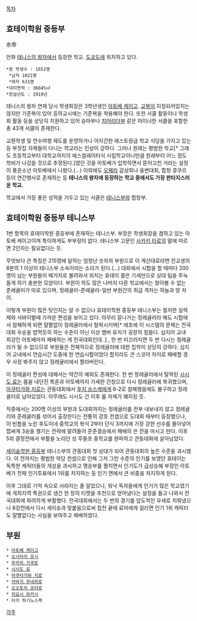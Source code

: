 [[목차]]
== 효테이학원 중등부 ==
氷帝

만화 [[테니스의 왕자]]에서 등장한 학교. [[도쿄]]도에 위치하고 있다.

 *총 학생수 : 1652명
  *남자 1021명
  *여자 631명
 *대지면적 : 36845㎡
 *창설년도 : 1919년

테니스의 왕자 연재 당시 학생회장은 3학년생인 [[아토베 케이고]]. [[교복]]이 지정되어있지는 않지만 기준복이 있어 등하교시에는 기준복을 착용해야 한다. 또한 서클 활동이나 학생회 활동 등을 상당히 지원하고 있어 승마부나 [[치어리더]]부 같은 마이너한 서클을 포함한 총 43개 서클이 존재한다.

교환학생 및 연수여행 제도를 운영하거나 어지간한 레스토랑급 학교 식당을 가지고 있는 등 부잣집 자제들이 다니는 학교라는 인상이 강하다. 그러나 원래는 평범한 학교[* 그래도 초등학교부터 대학교까지의 에스컬레이터식 사립학교이니만큼 원래부터 어느 정도 학비가 나갔을 것으로 추정된다.]였던 것을 아토베가 입학하면서 뜯어고친 거라는 설정이 풍운소년 아토베에서 나왔다.(...)
이외에도 [[오페라]] 감상회나 웅변대회, 합창 콩쿠르 등이 연간행사로 존재하는 등 '''테니스의 왕자에 등장하는 학교 중에서도 가장 판타지스러운 학교.'''

학교에서 가장 좋은 성적을 거두고 있는 서클은 [[테니스]]부와 합창부.
== 효테이학원 중등부 테니스부 ==
1번 항목의 효테이학원 중등부에 존재하는 테니스부. 부장은 학생회장을 겸하고 있는 아토베 케이고이며 특이하게도 부부장이 없다. 테니스부 고문인 [[사카키 타로]]의 말에 따르면 2인자는 필요없다는 듯.

무엇보다 큰 특징은 215명에 달하는 엄청난 숫자의 부원으로 이 계산대로라면 전교생의 8분의 1 이상이 테니스부 소속이라는 소리가 된다.(…)
대회에서 시합을 할 때마다 200명이 넘는 부원들이 떼거지로 몰려와서 외치는 효테이 콜은 기세만으로 상대 팀을 주눅들게 하기 충분한 모양이다.
부원이 하도 많은 나머지 다른 학교에서는 찾아볼 수 없는 준레귤러가 따로 있으며, 정레귤러-준레귤러-일반 부원간의 취급 격차는 하늘과 땅 차이.

이렇게 부원이 많은 탓인지는 알 수 없으나 효테이학원 중등부 테니스부는 철저한 실력제와 서바이벌에 가까운 편성을 보이고 있다.
아무리 잘나가는 정레귤러라 해도 시합에서 참패하게 되면 얄짤없이 정레귤러에서 탈락시키며[* 애초에 이 시스템의 문제는 전국대회 우승을 밥먹듯히 하는 수준이 아닌 이상 멤버 유지가 굉장히 힘들다. 심지어 교내 최강인 아토베마저 패배하는 게 전국대회인데..] , 한 번 미끄러지면 두 번 다시는 정레귤러가 될 수 없으므로 부원들은 전체적으로 정레귤러에 대한 집착이 상당히 강하다. 심지어 교내에서 연습시간 도중에 한 연습시합이었다 할지라도 큰 스코어 차이로 패배할 경우 사정 봐주지 않고 정레귤러에서 짤라버린다.

이 정레귤러 편성에 대해서는 약간의 예외도 존재한다. 한 번 정레귤러에서 탈락된 [[시시도 료]]는 몸을 내던진 특훈과 아토베까지 가세한 간청으로 다시 정레귤러에 복귀했으며, [[아쿠타가와 지로]]는 관동대회에서 [[후지 슈스케]]에게 6-2로 참패했음에도 불구하고 정레귤러로 남아있었다. 아무래도 시시도 건 이후 룰 자체가 폐지된 듯.

작중에서는 200명 이상의 부원과 도대회까지는 정레귤러를 전부 내보내지 않고 정레귤러와 준레귤러를 섞어서 출장한다는 전통의 강호 컨셉으로 도대회 때부터 등장했으나, 이 빈틈을 노린 후도미네 중학교의 복식 2부터 단식 3까지에 가장 강한 선수를 몰아넣어 잽싸게 3승을 챙기는 전략에 말려들어 준준결승에서 패배의 쓴 잔을 마시고 만다. 이후 5위 결정전에서 부활을 노리던 성 루돌프 중학교를 완파하고 관동대회에 살아남았다.

[[세이슌학원 중등부]] 테니스부의 관동대회 첫 상대가 되어 관동대회의 높은 수준을 과시했다. 이 전까지는 평범한 악당 컨셉으로 인해 그저 그런 수준의 인기를 보였던 효테이는 독특한 캐릭터들의 개성을 과시하고 명승부를 펼치면서 인기도가 급상승해 부장인 아토베가 전체 인기투표에서 1위를 차지하는 등 인기 면에서 큰 비중을 차지하게 된다.

이후 그대로 기억 속으로 사라지는 줄 알았으나, 워낙 독자들에게 인기가 많은 학교였기에 개최지역 특권으로 생긴 한 장의 티켓을 추천으로 얻어냈다는 설정을 들고 나와서 전국대회에 화려하게 부활했다. 전국대회에서는 두 번의 경기를 압도적인 우세로 치뤄냈으나 8강전에서 다시 세이슌과 맞붙음으로써 접전 끝에 료마에게 걸리면 인기 1위 캐릭터도 얄짤없다는 사실을 보여주고 패배하였다.
== 부원 ==
 * [[아토베 케이고]]
 * [[오시타리 유시]]
 * [[무카히 가쿠토]]
 * [[시시도 료]]
 * [[아쿠타가와 지로]]
 * [[카바지 무네히로]]
 * [[오오토리 쵸타로]]
 * [[히요시 와카시]]
 * 타키 하기노스케

[[각주]]
